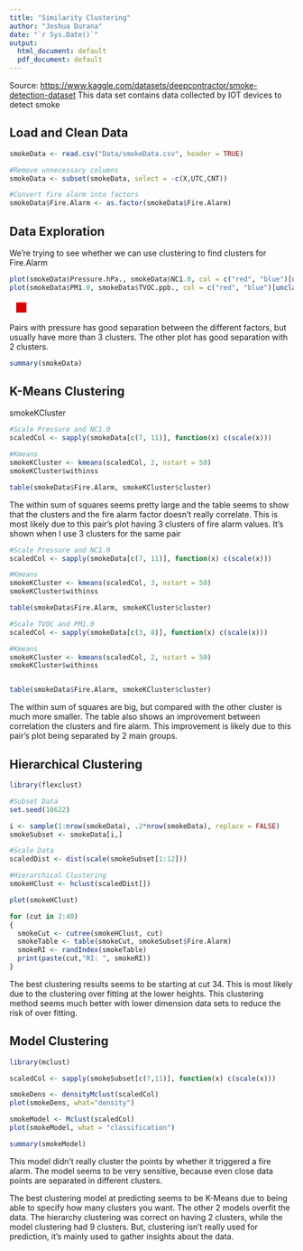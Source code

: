 ```yaml
---
title: "Similarity Clustering"
author: "Joshua Durana"
date: "`r Sys.Date()`"
output:
  html_document: default
  pdf_document: default
---
```


Source: <https://www.kaggle.com/datasets/deepcontractor/smoke-detection-dataset> This data set contains data collected by IOT devices to detect smoke

## Load and Clean Data

```r
smokeData <- read.csv("Data/smokeData.csv", header = TRUE)

#Remove unnecessary columns
smokeData <- subset(smokeData, select = -c(X,UTC,CNT))

#Convert fire alarm into factors
smokeData$Fire.Alarm <- as.factor(smokeData$Fire.Alarm) 
```

## Data Exploration

We're trying to see whether we can use clustering to find clusters for Fire.Alarm

```r
plot(smokeData$Pressure.hPa., smokeData$NC1.0, col = c("red", "blue")[unclass(smokeData$Fire.Alarm)])
plot(smokeData$PM1.0, smokeData$TVOC.ppb., col = c("red", "blue")[unclass(smokeData$Fire.Alarm)])
```

![](data:image/png;base64,iVBORw0KGgoAAAANSUhEUgAAACgAAAAaCAYAAADFTB7LAAAAcklEQVR42u3OywmAQBAD0IAufvrvw4PHbUG87FVsQBALUEaDHYwuIiSQ42QeoCg/y1bD9gZ2tL7ylhvZgFOALRVsdZa33MgGTOF+MDvL2ySggAIKKKCAAgr4GXAoYePDciMbMF7jfQHrnOVtzAlUlJdzAjEsX7Hb176LAAAAAElFTkSuQmCC "Run Current Chunk")

Pairs with pressure has good separation between the different factors, but usually have more than 3 clusters. The other plot has good separation with 2 clusters.

```r
summary(smokeData)
```

## K-Means Clustering

smokeKCluster

```r
#Scale Pressure and NC1.0
scaledCol <- sapply(smokeData[c(7, 11)], function(x) c(scale(x)))

#Kmeans
smokeKCluster <- kmeans(scaledCol, 2, nstart = 50)
smokeKCluster$withinss

table(smokeData$Fire.Alarm, smokeKCluster$cluster)
```

The within sum of squares seems pretty large and the table seems to show that the clusters and the fire alarm factor doesn't really correlate. This is most likely due to this pair's plot having 3 clusters of fire alarm values. It's shown when I use 3 clusters for the same pair

```r
#Scale Pressure and NC1.0
scaledCol <- sapply(smokeData[c(7, 11)], function(x) c(scale(x)))

#Kmeans
smokeKCluster <- kmeans(scaledCol, 3, nstart = 50)
smokeKCluster$withinss

table(smokeData$Fire.Alarm, smokeKCluster$cluster)
```

```r
#Scale TVOC and PM1.0
scaledCol <- sapply(smokeData[c(3, 8)], function(x) c(scale(x)))

#Kmeans
smokeKCluster <- kmeans(scaledCol, 2, nstart = 50)
smokeKCluster$withinss


table(smokeData$Fire.Alarm, smokeKCluster$cluster)
```

The within sum of squares are big, but compared with the other cluster is much more smaller. The table also shows an improvement between correlation the clusters and fire alarm. This improvement is likely due to this pair's plot being separated by 2 main groups.

## Hierarchical Clustering

```r
library(flexclust)

#Subset Data
set.seed(10622)

i <- sample(1:nrow(smokeData), .2*nrow(smokeData), replace = FALSE)
smokeSubset <- smokeData[i,]

#Scale Data
scaledDist <- dist(scale(smokeSubset[1:12]))

#Hierarchical Clustering
smokeHClust <- hclust(scaledDist[])

plot(smokeHClust)

for (cut in 2:40)
{
  smokeCut <- cutree(smokeHClust, cut)
  smokeTable <- table(smokeCut, smokeSubset$Fire.Alarm)
  smokeRI <- randIndex(smokeTable)
  print(paste(cut,"RI: ", smokeRI))
}

```

The best clustering results seems to be starting at cut 34. This is most likely due to the clustering over fitting at the lower heights. This clustering method seems much better with lower dimension data sets to reduce the risk of over fitting.

## Model Clustering

```r
library(mclust)

scaledCol <- sapply(smokeSubset[c(7,11)], function(x) c(scale(x)))

smokeDens <- densityMclust(scaledCol)
plot(smokeDens, what="density")

smokeModel <- Mclust(scaledCol)
plot(smokeModel, what = "classification")

summary(smokeModel)
```

This model didn't really cluster the points by whether it triggered a fire alarm. The model seems to be very sensitive, because even close data points are separated in different clusters.

The best clustering model at predicting seems to be K-Means due to being able to specify how many clusters you want. The other 2 models overfit the data. The hierarchy clustering was correct on having 2 clusters, while the model clustering had 9 clusters. But, clustering isn't really used for prediction, it's mainly used to gather insights about the data.
